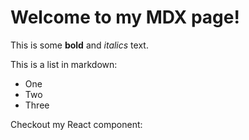 
# Welcome to my MDX page!

This is some **bold** and _italics_ text.

This is a list in markdown:

- One
- Two
- Three

Checkout my React component:

## <ProjectCard href="/" />
